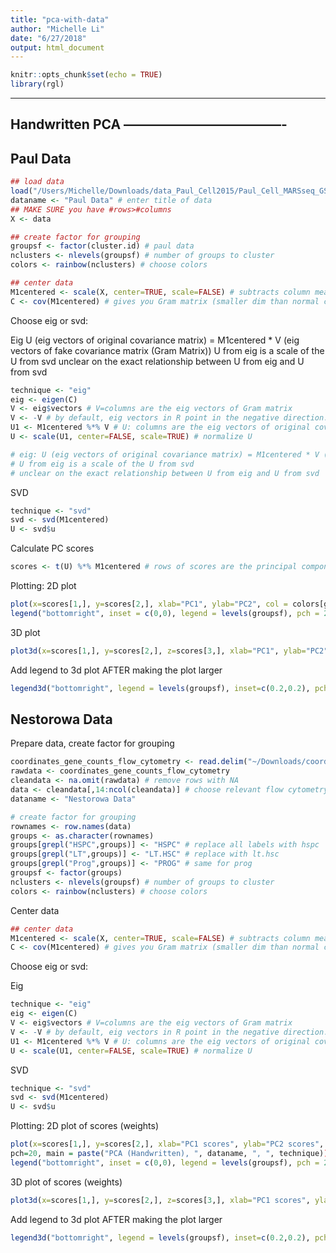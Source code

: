 ```yaml
---
title: "pca-with-data"
author: "Michelle Li"
date: "6/27/2018"
output: html_document
---
```


```r
knitr::opts_chunk$set(echo = TRUE)
library(rgl)
```

----

## Handwritten PCA -------------------------------------

## Paul Data
```r
## load data 
load("/Users/Michelle/Downloads/data_Paul_Cell2015/Paul_Cell_MARSseq_GSE72857.RData")
dataname <- "Paul Data" # enter title of data
## MAKE SURE you have #rows>#columns
X <- data

## create factor for grouping
groupsf <- factor(cluster.id) # paul data
nclusters <- nlevels(groupsf) # number of groups to cluster
colors <- rainbow(nclusters) # choose colors
```

```r
## center data
M1centered <- scale(X, center=TRUE, scale=FALSE) # subtracts column means from each column
C <- cov(M1centered) # gives you Gram matrix (smaller dim than normal covariance matrix)
```

Choose eig or svd:

Eig
U (eig vectors of original covariance matrix) = M1centered * V (eig vectors of fake covariance matrix (Gram Matrix))
U from eig is a scale of the U from svd
unclear on the exact relationship between U from eig and U from svd
```r
technique <- "eig"
eig <- eigen(C) 
V <- eig$vectors # V=columns are the eig vectors of Gram matrix
V <- -V # by default, eig vectors in R point in the negative direction. Multiply by -1 to use the positive-pointing vector
U1 <- M1centered %*% V # U: columns are the eig vectors of original covariance matrix
U <- scale(U1, center=FALSE, scale=TRUE) # normalize U

# eig: U (eig vectors of original covariance matrix) = M1centered * V (eig vectors of fake covariance matrix (Gram Matrix))
# U from eig is a scale of the U from svd
# unclear on the exact relationship between U from eig and U from svd
```

SVD
```r
technique <- "svd"
svd <- svd(M1centered)
U <- svd$u
```

Calculate PC scores
```r
scores <- t(U) %*% M1centered # rows of scores are the principal components
```

Plotting:
2D plot
```r
plot(x=scores[1,], y=scores[2,], xlab="PC1", ylab="PC2", col = colors[groupsf], pch=20, main = paste("PCA (Handwritten), ", dataname, ", ", technique))
legend("bottomright", inset = c(0,0), legend = levels(groupsf), pch = 20, col = colors, ncol=3, cex=0.4)
```
3D plot
```r
plot3d(x=scores[1,], y=scores[2,], z=scores[3,], xlab="PC1", ylab="PC2", zlab="PC3", col = colors[groupsf], pch=20, main = paste("PCA (Handwritten), ", dataname, ", ", technique))
```

Add legend to 3d plot AFTER making the plot larger
```r
legend3d("bottomright", legend = levels(groupsf), inset=c(0.2,0.2), pch = 20, col = colors, ncol=3, cex=1)
```

## Nestorowa Data

Prepare data, create factor for grouping
```r
coordinates_gene_counts_flow_cytometry <- read.delim("~/Downloads/coordinates_gene_counts_flow_cytometry.txt", row.names=1)
rawdata <- coordinates_gene_counts_flow_cytometry
cleandata <- na.omit(rawdata) # remove rows with NA
data <- cleandata[,14:ncol(cleandata)] # choose relevant flow cytometry data
dataname <- "Nestorowa Data"

# create factor for grouping
rownames <- row.names(data)
groups <- as.character(rownames)
groups[grepl("HSPC",groups)] <- "HSPC" # replace all labels with hspc
groups[grepl("LT",groups)] <- "LT.HSC" # replace with lt.hsc
groups[grepl("Prog",groups)] <- "PROG" # same for prog
groupsf <- factor(groups)
nclusters <- nlevels(groupsf) # number of groups to cluster
colors <- rainbow(nclusters) # choose colors
```

Center data
```r
## center data
M1centered <- scale(X, center=TRUE, scale=FALSE) # subtracts column means from each column
C <- cov(M1centered) # gives you Gram matrix (smaller dim than normal covariance matrix)
```

Choose eig or svd:

Eig
```r
technique <- "eig"
eig <- eigen(C) 
V <- eig$vectors # V=columns are the eig vectors of Gram matrix
V <- -V # by default, eig vectors in R point in the negative direction. Multiply by -1 to use the positive-pointing vector
U1 <- M1centered %*% V # U: columns are the eig vectors of original covariance matrix
U <- scale(U1, center=FALSE, scale=TRUE) # normalize U
```

SVD
```r
technique <- "svd"
svd <- svd(M1centered)
U <- svd$u
```

Plotting:
2D plot of scores (weights)
```r
plot(x=scores[1,], y=scores[2,], xlab="PC1 scores", ylab="PC2 scores", col = colors[groupsf], pch=20, main = paste("PCA Scores (Handwritten), ", dataname, ", ", technique))
pch=20, main = paste("PCA (Handwritten), ", dataname, ", ", technique))
legend("bottomright", inset = c(0,0), legend = levels(groupsf), pch = 20, col = colors, ncol=3, cex=0.4)
```

3D plot of scores (weights)
```r
plot3d(x=scores[1,], y=scores[2,], z=scores[3,], xlab="PC1 scores", ylab="PC2 scores", zlab="PC3 scores", col = colors[groupsf], pch=20, main = paste("PCA Scores (Handwritten), ", dataname, ", ", technique))
```

Add legend to 3d plot AFTER making the plot larger
```r
legend3d("bottomright", legend = levels(groupsf), inset=c(0.2,0.2), pch = 20, col = colors, ncol=3, cex=1)
```


